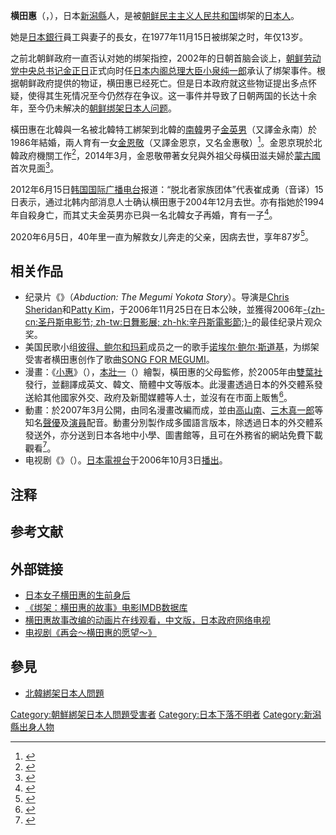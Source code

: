 {{expand|time=2010-07-10T13:18:49+00:00}}
{{noteTA
|G1=Korea
}}
{{Japanese|japanese=横田 めぐみ|kana=よこた めぐみ|romaji=Yokota Megumi}}

'''横田惠'''（{{jpn|j=横田 めぐみ|hg=よこた めぐみ}}，{{bd|1964年|10月15日|2004年？|catIdx=Yokota}}），日本[[新潟縣|新潟縣]]人，是被[[朝鲜民主主义人民共和国|朝鲜民主主义人民共和国]]绑架的[[日本人|日本人]]。

她是[[日本銀行|日本銀行]]員工{{link-ja|橫田滋|横田滋}}與妻子{{link-ja|橫田早紀江|横田早紀江}}的長女，在1977年11月15日被绑架之时，年仅13岁。

之前北朝鲜政府一直否认对她的绑架指控，2002年的日朝首脑会谈上，[[朝鲜劳动党总书记|朝鲜劳动党中央总书记]][[金正日|金正日]]正式向时任[[日本内阁总理大臣|日本内阁总理大臣]][[小泉纯一郎|小泉纯一郎]]承认了绑架事件。根据朝鲜政府提供的物证，横田惠已经死亡。但是日本政府就这些物证提出多点怀疑，使得其生死情况至今仍然存在争议。这一事件并导致了日朝两国的长达十余年，至今仍未解决的[[朝鲜绑架日本人问题|朝鲜绑架日本人问题]]。

橫田惠在北韓與一名被北韓特工綁架到北韓的[[大韩民国|南韓]]男子[[金英男|金英男]]（又譯金永南）於1986年結婚，兩人育有一女[[金恩敬|金恩敬]]（又譯金恩京，又名金惠敬）<ref name="婚姻">{{Cite web |url=http://cnnews.chosun.com/site/data/html_dir/2006/07/06/20060706000025.html |title=金英男接受日媒體採訪：和橫田惠的婚姻生活很幸福 |accessdate=2021-01-06 |archive-date=2016-03-05 |archive-url=https://web.archive.org/web/20160305062838/http://cnnews.chosun.com/site/data/html_dir/2006/07/06/20060706000025.html |dead-url=no }}</ref>。金恩京現於北韓政府機關工作<ref name="女兒">{{Cite web|title=橫田惠的女兒金恩京與金汝靜是大學同學|url=http://tw.news.yahoo.com/%E6%A9%AB%E7%94%B0%E6%83%A0%E7%9A%84%E5%A5%B3%E5%85%92%E9%87%91%E6%81%A9%E4%BA%AC%E8%88%87%E9%87%91%E6%B1%9D%E9%9D%9C%E6%98%AF%E5%A4%A7%E5%AD%B8%E5%90%8C%E5%AD%B8-081458733.html|accessdate=2020-03-08|work=tw.news.yahoo.com|language=zh-TW|archive-date=2019-06-21|archive-url=https://web.archive.org/web/20190621054404/https://tw.news.yahoo.com/%E6%A9%AB%E7%94%B0%E6%83%A0%E7%9A%84%E5%A5%B3%E5%85%92%E9%87%91%E6%81%A9%E4%BA%AC%E8%88%87%E9%87%91%E6%B1%9D%E9%9D%9C%E6%98%AF%E5%A4%A7%E5%AD%B8%E5%90%8C%E5%AD%B8-081458733.html|dead-url=no}}</ref>，2014年3月，金恩敬帶著女兒與外祖父母橫田滋夫婦於[[蒙古國|蒙古國]]首次見面<ref name="37年">{{Cite web|title=時隔37年 橫田夫婦與外孫女相會 - 兩岸要聞|url=https://www.chinatimes.com/newspapers/20140318001533-260108|accessdate=2020-03-08|last=中時電子報|work=中時電子報|language=zh-TW|archive-date=2021-01-06|archive-url=https://web.archive.org/web/20210106210305/https://www.chinatimes.com/newspapers/20140318001533-260108?chdtv|dead-url=no}}</ref>。

2012年6月15日[[韩国国际广播电台|韩国国际广播电台]]报道：“脱北者家族团体”代表崔成勇（音译）15日表示，通过北韩内部消息人士确认横田惠于2004年12月去世。亦有指她於1994年自殺身亡，而其丈夫金英男亦已與一名北韓女子再婚，育有一子<ref name="坎坷">{{cite web|url=http://cn.chosun.com/big5/site/data/html_dir/2006/06/28/20060628000032.html|title=橫田惠女兒金惠敬命運坎坷|publisher=}}</ref>。

2020年6月5日，40年里一直为解救女儿奔走的父亲{{link-ja|橫田滋|横田滋}}，因病去世，享年87岁<ref>{{cite news |url=https://www3.nhk.or.jp/news/html/20200605/k10012460061000.html |title=横田滋さん死去 87歳 北朝鮮に拉致された横田めぐみさんの父親 |publisher=NHK |date=2020-06-05 |language=ja |accessdate=2021-01-06 |archive-date=2020-06-05 |archive-url=https://web.archive.org/web/20200605134042/https://www3.nhk.or.jp/news/html/20200605/k10012460061000.html |dead-url=no }}</ref>。

== 相关作品 ==
* 纪录片《{{le|绑架：横田惠的故事|Abduction: The Megumi Yokota Story}}》（''Abduction: The Megumi Yokota Story''）。导演是[[Chris_Sheridan|Chris Sheridan]]和[[Patty_Kim|Patty Kim]]，于2006年11月25日在日本公映，並獲得2006年[[日舞影展|-{zh-cn:圣丹斯电影节; zh-tw:日舞影展; zh-hk:辛丹斯電影節;}-]]的最佳纪录片观众奖。
* 美国民歌小组[[彼得、鲍尔和玛莉|彼得、鲍尔和玛莉]]成员之一的歌手[[诺埃尔·鲍尔·斯道基|诺埃尔·鲍尔·斯道基]]，为绑架受害者横田惠创作了歌曲[[SONG_FOR_MEGUMI|SONG FOR MEGUMI]]。
* 漫畫：《[[小惠|小惠]]》（{{lang|ja|めぐみ}}），[[本壯一|本壯一]]（{{lang|ja|本そういち}}）繪製，橫田惠的父母監修，於2005年由[[雙葉社|雙葉社]]發行，並翻譯成英文、韓文、簡體中文等版本。此漫畫透過日本的外交體系發送給其他國家外交、政府及新聞媒體等人士，並沒有在市面上販售<ref>{{cite web|url=http://www.rachi.go.jp/jp/archives/2008/0331manga.html|script-title=ja:漫画「めぐみ」の外国語版（英語・中国語・韓国語）を作成しました。|access-date=2021-01-01|publisher=綁架問題對策本部|archive-date=2021-02-26|archive-url=https://web.archive.org/web/20210226134003/https://www.rachi.go.jp/jp/archives/2008/0331manga.html|dead-url=no}}</ref>。
* 動畫：於2007年3月公開，由同名漫畫改編而成，並由[[高山南|高山南]]、[[三木真一郎|三木真一郎]]等知名[[聲優|聲優]]及[[演員|演員]]配音。動畫分別製作成多國語言版本，除透過日本的外交體系發送外，亦分送到日本各地中小學、圖書館等，且可在外務省的網站免費下載觀看<ref>{{cite web|url=http://www.rachi.go.jp/jp/megumi/gaiyou.html|title=アニメ「めぐみ」｜日本国政府:北朝鮮による日本人拉致問題|website=www.rachi.go.jp|accessdate=2009-01-02|archive-date=2016-08-25|archive-url=https://web.archive.org/web/20160825172053/http://www.rachi.go.jp/jp/megumi/gaiyou.html|dead-url=no}}</ref>。
* 电视剧《{{link-ja|再会～横田惠的愿望～|再会〜横田めぐみさんの願い〜}}》（{{lang|ja|報道ドラマスペシャル「再会」～横田めぐみさんの願い～}}）。[[日本電視台|日本電視台]]于2006年10月3日[[播放|播出]]。

==注释==
{{noteFoot}}

==参考文献==
{{Reflist}}

==外部链接==
*[http://business.sohu.com/20061023/n245953041.shtml 日本女子横田惠的生前身后] {{Wayback|url=http://business.sohu.com/20061023/n245953041.shtml |date=20190615121019 }}
*[http://www.imdb.com/title/tt0495060/ 《绑架：横田惠的故事》电影IMDB数据库] {{Wayback|url=http://www.imdb.com/title/tt0495060/ |date=20180713195941 }}
*[http://nettv.gov-online.go.jp/eng/prg/prg1757.html 横田惠故事改编的动画片在线观看，中文版，日本政府网络电视] {{Wayback|url=http://nettv.gov-online.go.jp/eng/prg/prg1757.html |date=20201214083051 }}
*[http://www.ntv.co.jp/saikai/ 电视剧《再会～横田惠的愿望～》] {{Wayback|url=http://www.ntv.co.jp/saikai/ |date=20210301023956 }}

==參見==
*[[北韓綁架日本人問題|北韓綁架日本人問題]]

{{朝鮮綁架日本人問題}}

{{Authority control}}
{{DEFAULTSORT:Yokota}}
[[Category:朝鮮綁架日本人問題受害者|Category:朝鮮綁架日本人問題受害者]]
[[Category:日本下落不明者|Category:日本下落不明者]]
[[Category:新潟縣出身人物|Category:新潟縣出身人物]]